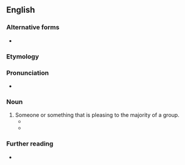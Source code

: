 {{also|crowd-pleaser}}
==English==

===Alternative forms===
* {{alter|en|crowd-pleaser}}

===Etymology===
{{compound|en|crowd|pleaser}}

===Pronunciation===
* {{audio|en|en-au-crowd-pleaser.ogg|Audio (AU)}}

===Noun===
{{en-noun}}

# Someone or something that is pleasing to the majority of a group.
#* {{quote-text|en|year=2000|author=Stuart Oderman|title=Lillian Gish: a life on stage and screen|page=17|passage=Moths and the Flame seems to be the '''crowdpleaser''' here, having matinee and evening performances.}}
#* {{quote-web|en|date=2016-12-21|work=The Guardian|title=Art review – Rufus Sewell shines in finely shaded character study|author=Michael Billington|url=https://www.theguardian.com/stage/2016/dec/21/art-review-rufus-sewell-tim-key-old-vic-london|passage=Is Reza’s play, in the end, a modern classic or a modish '''crowdpleaser'''?}}

===Further reading===
* {{R:Lexico|crowd-pleaser}}